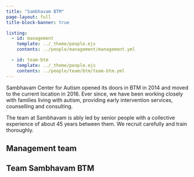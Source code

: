 ```yaml
---
title: "Sambhavam BTM"
page-layout: full
title-block-banner: true

listing:
  - id: management
    template: ../_theme/people.ejs
    contents: ../people/management/management.yml

  - id: team-btm
    template: ../_theme/people.ejs
    contents: ../people/team/btm/team-btm.yml
---
```


Sambhavam Center for Autism opened its doors in BTM in 2014 and moved to the current location in 2016. Ever since, we have been working closely with families living with autism, providing early intervention services, counselling and consulting. 

The team at Sambhavam is ably led by senior people with a collective experience of about 45 years between them. We recruit carefully and train thoroughly. 

## Management team

::: {#management}

:::

## Team Sambhavam BTM

::: {#team-btm}

:::


